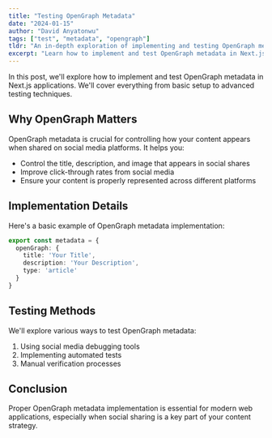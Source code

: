 ```yaml
---
title: "Testing OpenGraph Metadata"
date: "2024-01-15"
author: "David Anyatonwu"
tags: ["test", "metadata", "opengraph"]
tldr: "An in-depth exploration of implementing and testing OpenGraph metadata in Next.js, with practical examples and best practices for social media optimization."
excerpt: "Learn how to implement and test OpenGraph metadata in Next.js applications, ensuring your content looks great when shared on social media platforms."
---
```


In this post, we'll explore how to implement and test OpenGraph metadata in Next.js applications. We'll cover everything from basic setup to advanced testing techniques.

## Why OpenGraph Matters

OpenGraph metadata is crucial for controlling how your content appears when shared on social media platforms. It helps you:

- Control the title, description, and image that appears in social shares
- Improve click-through rates from social media
- Ensure your content is properly represented across different platforms

## Implementation Details

Here's a basic example of OpenGraph metadata implementation:

```typescript
export const metadata = {
  openGraph: {
    title: 'Your Title',
    description: 'Your Description',
    type: 'article'
  }
}
```

## Testing Methods

We'll explore various ways to test OpenGraph metadata:

1. Using social media debugging tools
2. Implementing automated tests
3. Manual verification processes

## Conclusion

Proper OpenGraph metadata implementation is essential for modern web applications, especially when social sharing is a key part of your content strategy.

